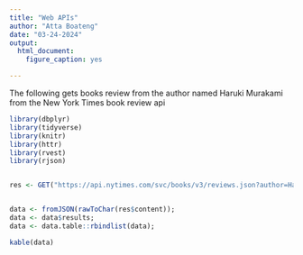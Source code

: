 ```yaml
---
title: "Web APIs"
author: "Atta Boateng"
date: "03-24-2024"
output: 
  html_document:
    figure_caption: yes

---
```


The following gets books review from the author named Haruki Murakami from the New York Times book review api

```r

library(dbplyr)
library(tidyverse)
library(knitr)
library(httr)
library(rvest)
library(rjson)


res <- GET("https://api.nytimes.com/svc/books/v3/reviews.json?author=Haruki%20Murakami&api-key=Z8ecCgd5TuBpvYWrDEWN9JWcO04fj3SC");


data <- fromJSON(rawToChar(res$content));
data <- data$results;
data <- data.table::rbindlist(data);

kable(data)



```